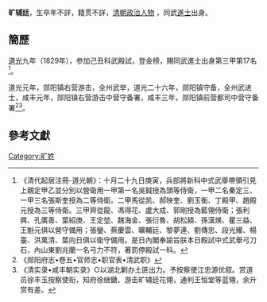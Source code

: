'''旷辅廷'''，生卒年不詳，籍贯不詳，[[清朝|清朝]][[政治人物|政治人物]] ，同武[[進士|進士]]出身。

== 簡歷 ==
[[道光|道光]]九年（1829年），参加己丑科武殿試，登金榜，賜同武進士出身第三甲第17名<ref>《清代起居注冊-道光朝》：十月二十九日庚寅，兵部將新科中式武舉帶領引見上親定甲乙並分別以營衛用一甲第一名吳鉞授為頭等侍衛，一甲二名秦定三、一甲三名張斯奎授為二等侍衛。二甲馬從凯、郝映奎、劉玉衡、丁殿甲、趙殿元授為三等侍衛。三甲齊從龍、馮得花、盧大成、郭剛授為藍翎侍衛；張利興、孔廣善、葉紹庚、王定堃、魏海金、張衍魯、胡松額、孫漢煐、瞿三益、王魁元俱以營守備用；張鑾、蔡慶雲、曠輔廷、黎夢連、劉傳忠、段光耀、楊臺、洪萬清、葉向日俱以衛守備用。是日內閣奉諭旨朕本日殿試中式武舉弓刀石，內山東劉兆蘭一名弓力不符，著罰停殿試一科。</ref>。

道光元年，郧阳镇右营游击，全州武举，道光二十六年，郧阳镇守备，全州武进士，咸丰元年，郧阳镇右营游击中营守备署，咸丰三年，郧阳镇前营都司中营守备署<ref>《郧阳府志•卷五•官师志•职官表•清武职》</ref><ref>《清实录•咸丰朝实录》○以湖北剿办土匪出力。予按察使江忠源优叙。赏道员徐丰玉按察使衔，知府徐继鎕、游击旷辅廷花翎，通判王恒堂等蓝翎，余升赏有差。</ref>。

==參考文獻==
{{reflist}}

{{清朝人物小作品}}
{{道光九年己丑科武殿試金榜}}
[[Category:旷姓|Category:旷姓]]